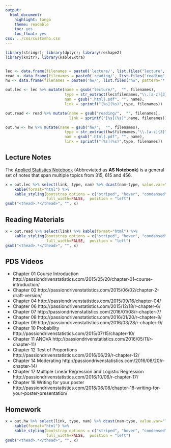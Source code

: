 ```yaml
---
output:
  html_document:
    highlight: tango
    theme: readable
    toc: yes
    toc_float: yes
css: ../css/customh5.css
---
```


```r
library(stringr); library(dplyr); library(reshape2)
library(knitr); library(kableExtra)


lec <- data.frame(filenames = paste0('lecture/', list.files("lecture", pattern='*.pdf|*.html')))
read <- data.frame(filenames = paste0('reading/', list.files("reading", pattern='*.pdf|*.html')))
hw <- data.frame(filenames = paste0('hw/', list.files("hw", pattern='*.pdf|*.html')))

out.lec <- lec %>% mutate(name = gsub("lecture/",  "", filenames), 
                          type = str_extract(lec$filenames,"\\.[a-z]{3}"),
                          nam = gsub(".html|.pdf", "", name), 
                          link = sprintf("[%s](%s)",type, filenames))

out.read <- read %>% mutate(name = gsub("reading/",  "", filenames), 
                            link = sprintf("[%s](%s)",name, filenames))

out.hw <- hw %>% mutate(name = gsub("hw/",  "", filenames), 
                          type = str_extract(hw$filenames,"\\.[a-z]{3}"),
                          nam = gsub(".html|.pdf", "", name), 
                          link = sprintf("[%s](%s)",type, filenames))
```

## Lecture Notes
The [Applied Statistics Notebook](https://norcalbiostat.github.io/AppliedStatistics_notes/index.html) (Abbreviated as **AS Notebook**) is a general set of notes that span multiple topics from 315, 615 and 456.  

```r
x = out.lec %>% select(link, type, nam) %>% dcast(nam~type, value.var="link") %>% 
    kable(format="html") %>%
    kable_styling(bootstrap_options = c("striped", "hover", "condensed", "responsive", "bordered"), 
                  full_width=FALSE,  position = "left")
gsub("<thead>.*</thead>", "", x)
```

## Reading Materials
```r
x = out.read %>% select(link) %>% kable(format="html") %>%
    kable_styling(bootstrap_options = c("striped", "hover", "condensed", "responsive" ,"bordered"), 
                  full_width=FALSE,  position = "left")
gsub("<thead>.*</thead>", "", x)
```

## PDS Videos

* Chapter 01 Course Introduction http://passiondrivenstatistics.com/2015/05/20/chapter-01-course-introduction/
* Chapter 02 http://passiondrivenstatistics.com/2015/06/02/chapter-2-draft-version/
* Chapter 04 http://passiondrivenstatistics.com/2015/09/16/chapter-04/ 
* Chapter 06 http://passiondrivenstatistics.com/2015/12/18/r-chapter-6/
* Chapter 07 http://passiondrivenstatistics.com/2016/01/08/r-chapter-7/
* Chapter 08 http://passiondrivenstatistics.com/2016/01/20/r-chapter-8/
* Chapter 09 http://passiondrivenstatistics.com/2016/03/28/r-chapter-9/
* Chapter 10 Probability http://passiondrivenstatistics.com/2015/07/15/chapter-10/ 
* Chapter 11 ANOVA http://passiondrivenstatistics.com/2016/05/11/r-chapter-11/
* Chapter 12 Test of Proportions http://passiondrivenstatistics.com/2016/06/29/r-chapter-12/
* Chapter 14 Moderating http://passiondrivenstatistics.com/2016/08/20/r-chapter-14/
* Chapter 17 Multiple Linear Regression and Logistic Regression http://passiondrivenstatistics.com/2016/10/06/r-chapter-17/
* Chapter 18 Writing for your poster http://passiondrivenstatistics.com/2018/06/08/chapter-18-writing-for-your-poster-presentation/




## Homework

```r
x = out.hw %>% select(link, type, nam) %>% dcast(nam~type, value.var="link") %>% 
    kable(format="html") %>%
    kable_styling(bootstrap_options = c("striped", "hover", "condensed", "responsive" ,"bordered"), 
                  full_width=FALSE,  position = "left")
gsub("<thead>.*</thead>", "", x)
```



